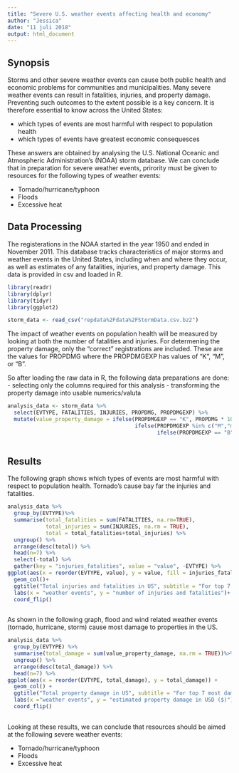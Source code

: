 ```yaml
---
title: "Severe U.S. weather events affecting health and economy"
author: "Jessica"
date: "11 juli 2018"
output: html_document
---
```



## Synopsis

Storms and other severe weather events can cause both public health and economic problems for communities and municipalities. Many severe weather events can result in fatalities, injuries, and property damage. Preventing such outcomes to the extent possible is a key concern. It is therefore essential to know across the United States:

* which types of events are most harmful with respect to population health
* which types of events have greatest economic consequesces

These answers are obtained by analysing the U.S. National Oceanic and Atmospheric Administration's (NOAA) storm database. We can conclude that in preparation for severe weather events, prirority must be given to resources for the following types of weather events:

* Tornado/hurricane/typhoon
* Floods
* Excessive heat



## Data Processing

The registerations in the NOAA started in the year 1950 and ended in November 2011. This database tracks characteristics of major storms and weather events in the United States, including when and where they occur, as well as estimates of any fatalities, injuries, and property damage. This data is provided in csv and loaded in R.

```r
library(readr)
library(dplyr)
library(tidyr)
library(ggplot2)
```

```r
storm_data <- read_csv("repdata%2Fdata%2FStormData.csv.bz2")
```

The impact of weather events on population health will be measured by looking at both the number of fatalities and injuries. For determening the property damage, only the "correct" registrations are included. These are the values for PROPDMG where the PROPDMGEXP has values of "K", "M", or "B".

So after loading the raw data in R, the following data preparations are done:
- selecting only the columns required for this analysis
- transforming the property damage into usable numerics/valuta

```r
analysis_data <- storm_data %>%
  select(EVTYPE, FATALITIES, INJURIES, PROPDMG, PROPDMGEXP) %>%
  mutate(value_property_damage = ifelse(PROPDMGEXP == "K", PROPDMG * 1000, 
                                        ifelse(PROPDMGEXP %in% c("M","m"), PROPDMG * 1000000,
                                               ifelse(PROPDMGEXP == "B", PROPDMG * 1000000000, 0))))
  
```



## Results

The following graph shows which types of events are most harmful with respect to population health. Tornado's cause bay far the injuries and fatalities.

```r

analysis_data %>%
  group_by(EVTYPE)%>%
  summarise(total_fatalities = sum(FATALITIES, na.rm=TRUE),
            total_injuries = sum(INJURIES, na.rm = TRUE),
            total = total_fatalities+total_injuries) %>%
  ungroup() %>%
  arrange(desc(total)) %>%
  head(n=7) %>%
  select(-total) %>%
  gather(key = "injuries_fatalities", value = "value", -EVTYPE) %>%
ggplot(aes(x = reorder(EVTYPE, value), y = value, fill = injuries_fatalities))+
  geom_col()+
  ggtitle("Total injuries and fatalities in US", subtitle = "For top 7 most harmful weather events")+
  labs(x = "weather events", y = "number of injuries and fatalities")+
  coord_flip()
  
```


As shown in the following graph, flood and wind related weather events (tornado, hurricane, storm) cause most damage to properties in the US. 

```r
analysis_data %>%
  group_by(EVTYPE) %>%
  summarise(total_damage = sum(value_property_damage, na.rm = TRUE))%>%
  ungroup() %>%
  arrange(desc(total_damage)) %>%
  head(n=7) %>%
ggplot(aes(x = reorder(EVTYPE, total_damage), y = total_damage)) +
  geom_col() +
  ggtitle("Total property damage in US", subtitle = "For top 7 most damaging weather events") +
  labs(x ="weather events", y = "estimated property damage in USD ($)") +
  coord_flip()
  
```

Looking at these results, we can conclude that resources should be aimed at the following severe weather events:

* Tornado/hurricane/typhoon
* Floods
* Excessive heat
